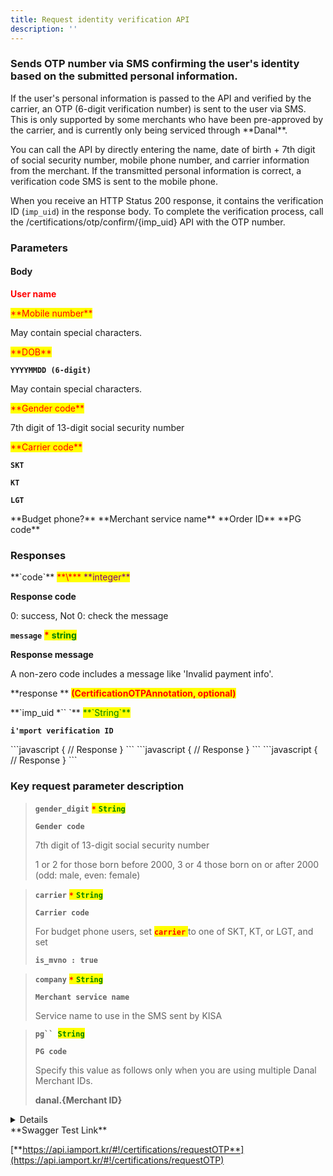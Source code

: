 ```yaml
---
title: Request identity verification API
description: ''
---
```




### Sends OTP number via SMS confirming the user's identity based on the submitted personal information.

<Swagger method="post" path="/certifications/otp/request" baseUrl="https://api.iamport.kr" summary="Sends OTP number confirming user's identity via SMS.">
<SwaggerDescription>
If the user's personal information is passed to the API and verified by the carrier, an OTP (6-digit verification number) is sent to the user via SMS. This is only supported by some merchants who have been pre-approved by the carrier, and is currently only being serviced through **Danal**.

You can call the API by directly entering the name, date of birth + 7th digit of social security number, mobile phone number, and carrier information from the merchant. If the transmitted personal information is correct, a verification code SMS is sent to the mobile phone.

When you receive an HTTP Status 200 response, it contains the verification ID (`imp_uid`) in the response body. To complete the verification process, call the /certifications/otp/confirm/\{imp\_uid} API with the OTP number.

</SwaggerDescription>

### Parameters

#### Body

<SwaggerParameter required="true" name="name" type="String">
<mark style="color:red;">

**User name**

</mark>

</SwaggerParameter>
<SwaggerParameter name="phone" type="String" required="true">
<mark style="color:red;"> **Mobile number** </mark>

May contain special characters.

</SwaggerParameter>
<SwaggerParameter name="birth" type="String" required="true">
<mark style="color:red;">**DOB**</mark>

**`YYYYMMDD (6-digit)`**

May contain special characters.

</SwaggerParameter>
<SwaggerParameter name="gender_digit" type="String" required="true">
<mark style="color:red;">**Gender code**</mark>

7th digit of 13-digit social security number

</SwaggerParameter>
<SwaggerParameter name="carrier" type="String" required="true">
<mark style="color:red;">**Carrier code**</mark>

**`SKT`**

**`KT`**

**`LGT`**

</SwaggerParameter>
<SwaggerParameter name="is_mvno" type="Boolean">
**Budget phone?**

</SwaggerParameter>
<SwaggerParameter name="company" type="String">
**Merchant service name**

</SwaggerParameter>
<SwaggerParameter name="merchant_uid" type="String">
**Order ID**

</SwaggerParameter>
<SwaggerParameter name="pg" type="String">
**PG code**

</SwaggerParameter>


### Responses

<SwaggerResponse status="200: OK" description="Success">
<Tabs>
<Tab title="CertificationOTPResponse">
**`code`** <mark style="color:red;"> **\*** </mark> <mark style="color:purple;"> **integer** </mark>

**Response code**

0: success, Not 0: check the message



**`message`** <mark style="color:red;"> **\*** </mark> <mark style="color:green;"> **string** </mark>

**Response message**

A non-zero code includes a message like 'Invalid payment info'.



**response ** <mark style="color:red;"> **(CertificationOTPAnnotation, optional)** </mark>

</Tab>
</Tabs>

<Tabs>
<Tab title="CertificationOTPAnnotation">
**`imp_uid *`` `** <mark style="color:green;"> **`String`** </mark>

**`i'mport verification ID`**

</Tab>
</Tabs>

</SwaggerResponse>

<SwaggerResponse status="400: Bad Request" description="Missing or invalid parameter error">
```javascript
{
    // Response
}
```

</SwaggerResponse>

<SwaggerResponse status="401: Unauthorized" description="Missing or invalid access token">
```javascript
{
    // Response
}
```

</SwaggerResponse>

<SwaggerResponse status="500: Internal Server Error" description="Danal server error">
```javascript
{
    // Response
}
```

</SwaggerResponse>

</Swagger>

### **Key request parameter description**

> **`gender_digit`** <mark style="color:red;"> **`*`** </mark><mark style="color:green;"> **`String`** </mark>
>
> **`Gender code`**
>
> 7th digit of 13-digit social security number
>
> 1 or 2 for those born before 2000, 3 or 4 those born on or after 2000 (odd: male, even: female)

> **`carrier`** <mark style="color:red;"> **`*`** </mark><mark style="color:green;"> **`String`** </mark>
>
> **`Carrier code`**
>
> For budget phone users, set <mark style="color:red;"> **`carrier`** </mark> to one of SKT, KT, or LGT, and set
>
> **`is_mvno : true`**

> **`company`** <mark style="color:red;"> **`*`** </mark><mark style="color:green;"> **`String`** </mark>
>
> **`Merchant service name`**
>
> Service name to use in the SMS sent by KISA

> **`pg`` `**<mark style="color:green;">**`String`**</mark>
>
> **`PG code`**
>
> Specify this value as follows only when you are using multiple Danal Merchant IDs.
>
> **danal.\{Merchant ID}**

<Details>
<p slot="summary">Response Model Schema</p>

```json
{
  "code": 0,
  "message": "string",
  "response": {
    "imp_uid": "string"
  }
}
```

</Details>

<Hint style="success">
**Swagger Test Link**

[**https://api.iamport.kr/#!/certifications/requestOTP**](https://api.iamport.kr/#!/certifications/requestOTP)

</Hint>
